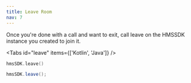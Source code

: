 ---
title: Leave Room
nav: 7
---

Once you're done with a call and want to exit, call leave on the HMSSDK instance you created to join it.

<Tabs id="leave" items={['Kotlin', 'Java']} />

<Tab id='leave-0'>

```kotlin
hmsSDK.leave()
```
</Tab>

<Tab id='leave-1'>

```java
hmsSDK.leave();
```
</Tab>

